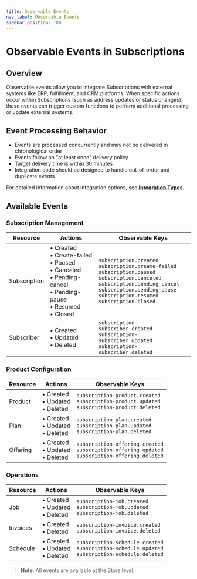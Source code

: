 ```yaml
---
title: Observable Events
nav_label: Observable Events
sidebar_position: 100
---
```


# Observable Events in Subscriptions

## Overview
Observable events allow you to integrate Subscriptions with external systems like ERP, fulfillment, and CRM platforms. When specific actions occur within Subscriptions (such as address updates or status changes), these events can trigger custom functions to perform additional processing or update external systems.

## Event Processing Behavior
- Events are processed concurrently and may not be delivered in chronological order
- Events follow an "at least once" delivery policy
- Target delivery time is within 30 minutes
- Integration code should be designed to handle out-of-order and duplicate events

For detailed information about integration options, see [**Integration Types**](/docs/api/integrations/integrations-introduction#integration-types).

## Available Events

### Subscription Management
| Resource | Actions | Observable Keys |
|----------|---------|-----------------|
| Subscription | • Created<br/>• Create-failed<br/>• Paused<br/>• Canceled<br/>• Pending-cancel<br/>• Pending-pause<br/>• Resumed<br/>• Closed | `subscription.created`<br/>`subscription.create-failed`<br/>`subscription.paused`<br/>`subscription.canceled`<br/>`subscription.pending_cancel`<br/>`subscription.pending_pause`<br/>`subscription.resumed`<br/>`subscription.closed` |
| Subscriber | • Created<br/>• Updated<br/>• Deleted | `subscription-subscriber.created`<br/>`subscription-subscriber.updated`<br/>`subscription-subscriber.deleted` |

### Product Configuration
| Resource | Actions | Observable Keys |
|----------|---------|-----------------|
| Product | • Created<br/>• Updated<br/>• Deleted | `subscription-product.created`<br/>`subscription-product.updated`<br/>`subscription-product.deleted` |
| Plan | • Created<br/>• Updated<br/>• Deleted | `subscription-plan.created`<br/>`subscription-plan.updated`<br/>`subscription-plan.deleted` |
| Offering | • Created<br/>• Updated<br/>• Deleted | `subscription-offering.created`<br/>`subscription-offering.updated`<br/>`subscription-offering.deleted` |

### Operations
| Resource | Actions | Observable Keys |
|----------|---------|-----------------|
| Job | • Created<br/>• Updated<br/>• Deleted | `subscription-job.created`<br/>`subscription-job.updated`<br/>`subscription-job.deleted` |
| Invoices | • Created<br/>• Deleted | `subscription-invoice.created`<br/>`subscription-invoice.deleted` |
| Schedule | • Created<br/>• Updated<br/>• Deleted | `subscription-schedule.created`<br/>`subscription-schedule.updated`<br/>`subscription-schedule.deleted` |

> **Note**: All events are available at the Store level.
